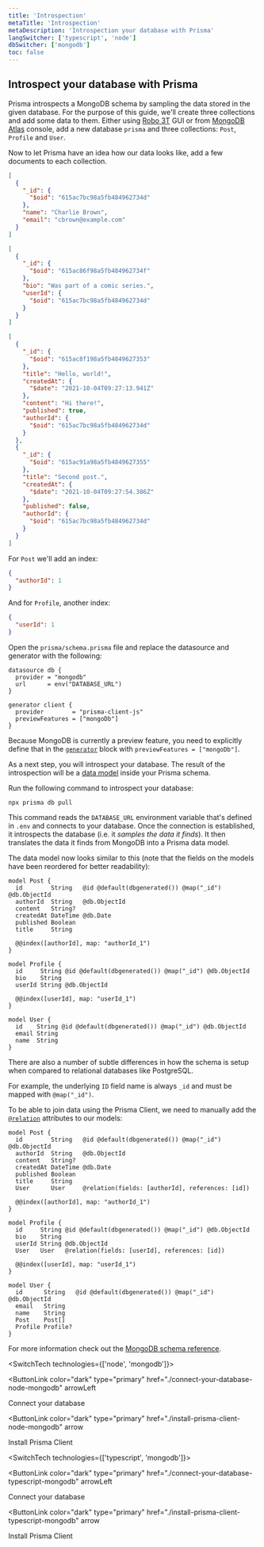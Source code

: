 ```yaml
---
title: 'Introspection'
metaTitle: 'Introspection'
metaDescription: 'Introspection your database with Prisma'
langSwitcher: ['typescript', 'node']
dbSwitcher: ['mongodb']
toc: false
---
```


## Introspect your database with Prisma

Prisma introspects a MongoDB schema by sampling the data stored in the given database. For the purpose of this guide, we'll create three collections and add some data to them. Either using [Robo 3T](https://robomongo.org/) GUI or from [MongoDB Atlas](https://www.mongodb.com/cloud/atlas) console, add a new database `prisma` and three collections: `Post`, `Profile` and `User`.

Now to let Prisma have an idea how our data looks like, add a few documents to each collection.

```json file=users.json
[
  {
    "_id": {
      "$oid": "615ac7bc98a5fb484962734d"
    },
    "name": "Charlie Brown",
    "email": "cbrown@example.com"
  }
]
```

```json file=profiles.json
[
  {
    "_id": {
      "$oid": "615ac86f98a5fb484962734f"
    },
    "bio": "Was part of a comic series.",
    "userId": {
      "$oid": "615ac7bc98a5fb484962734d"
    }
  }
]
```

```json file=posts.json
[
  {
    "_id": {
      "$oid": "615ac8f198a5fb4849627353"
    },
    "title": "Hello, world!",
    "createdAt": {
      "$date": "2021-10-04T09:27:13.941Z"
    },
    "content": "Hi there!",
    "published": true,
    "authorId": {
      "$oid": "615ac7bc98a5fb484962734d"
    }
  },
  {
    "_id": {
      "$oid": "615ac91a98a5fb4849627355"
    },
    "title": "Second post.",
    "createdAt": {
      "$date": "2021-10-04T09:27:54.386Z"
    },
    "published": false,
    "authorId": {
      "$oid": "615ac7bc98a5fb484962734d"
    }
  }
]
```

For `Post` we'll add an index:

```json
{
  "authorId": 1
}
```

And for `Profile`, another index:

```json
{
  "userId": 1
}
```

Open the `prisma/schema.prisma` file and replace the datasource and generator with the following:

```prisma file=prisma/schema.prisma
datasource db {
  provider = "mongodb"
  url      = env("DATABASE_URL")
}

generator client {
  provider        = "prisma-client-js"
  previewFeatures = ["mongoDb"]
}
```

Because MongoDB is currently a preview feature, you need to explicitly define that in the [`generator`](/reference/api-reference/prisma-schema-reference#generator) block with `previewFeatures = ["mongoDb"]`.

As a next step, you will introspect your database. The result of the introspection will be a [data model](/concepts/components/prisma-schema/data-model) inside your Prisma schema.

Run the following command to introspect your database:

```terminal copy
npx prisma db pull
```

This command reads the `DATABASE_URL` environment variable that's defined in `.env` and connects to your database. Once the connection is established, it introspects the database (i.e. it _samples the data it finds_). It then translates the data it finds from MongoDB into a Prisma data model.

The data model now looks similar to this (note that the fields on the models have been reordered for better readability):

```prisma file=prisma/schema.prisma
model Post {
  id        String   @id @default(dbgenerated()) @map("_id") @db.ObjectId
  authorId  String   @db.ObjectId
  content   String?
  createdAt DateTime @db.Date
  published Boolean
  title     String

  @@index([authorId], map: "authorId_1")
}

model Profile {
  id     String @id @default(dbgenerated()) @map("_id") @db.ObjectId
  bio    String
  userId String @db.ObjectId

  @@index([userId], map: "userId_1")
}

model User {
  id    String @id @default(dbgenerated()) @map("_id") @db.ObjectId
  email String
  name  String
}
```

There are also a number of subtle differences in how the schema is setup when compared to relational databases like PostgreSQL.

For example, the underlying `ID` field name is always `_id` and must be mapped with `@map("_id")`.

To be able to join data using the Prisma Client, we need to manually add the [`@relation`](/reference/api-reference/prisma-schema-reference#relation) attributes to our models:

```prisma file=prisma/schema.prisma highlight=8;add|17;add|26;add|27;add
model Post {
  id        String   @id @default(dbgenerated()) @map("_id") @db.ObjectId
  authorId  String   @db.ObjectId
  content   String?
  createdAt DateTime @db.Date
  published Boolean
  title     String
  User      User     @relation(fields: [authorId], references: [id])

  @@index([authorId], map: "authorId_1")
}

model Profile {
  id     String @id @default(dbgenerated()) @map("_id") @db.ObjectId
  bio    String
  userId String @db.ObjectId
  User   User   @relation(fields: [userId], references: [id])

  @@index([userId], map: "userId_1")
}

model User {
  id      String   @id @default(dbgenerated()) @map("_id") @db.ObjectId
  email   String
  name    String
  Post    Post[]
  Profile Profile?
}
```

For more information check out the [MongoDB schema reference](/reference/api-reference/prisma-schema-reference#mongodb-2).

<SwitchTech technologies={['node', 'mongodb']}>

<NavigationLinksContainer>

<ButtonLink
  color="dark"
  type="primary"
  href="./connect-your-database-node-mongodb"
  arrowLeft
>
  Connect your database
</ButtonLink>

<ButtonLink
  color="dark"
  type="primary"
  href="./install-prisma-client-node-mongodb"
  arrow
>
  Install Prisma Client
</ButtonLink>

</NavigationLinksContainer>

</SwitchTech>

<SwitchTech technologies={['typescript', 'mongodb']}>

<NavigationLinksContainer>

<ButtonLink
  color="dark"
  type="primary"
  href="./connect-your-database-typescript-mongodb"
  arrowLeft
>
  Connect your database
</ButtonLink>

<ButtonLink
  color="dark"
  type="primary"
  href="./install-prisma-client-typescript-mongodb"
  arrow
>
  Install Prisma Client
</ButtonLink>

</NavigationLinksContainer>

</SwitchTech>

